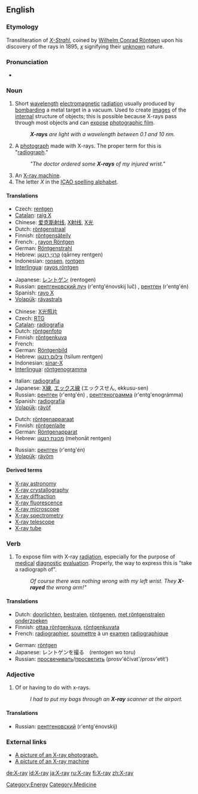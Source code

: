==English==

{{wikipedia}}

===Etymology===
Transliteration of {{G.}} ''[[X-Strahl]]'', coined by [[Wilhelm_R%F6ntgen|Wilhelm Conrad Röntgen]] upon his discovery of the rays in 1895, ''[[x]]'' signifying their [[unknown]] nature.

===Pronunciation===
*{{audio|en-us-X-ray.ogg|Audio (US)}}

===Noun===
{{en-noun|sg=[[X]]-[[ray]]}}

# Short [[wavelength]] [[electromagnetic]] [[radiation]] usually produced by [[bombard]]ing a metal target in a vacuum. Used to create [[image]]s of the [[internal]] structure of objects; this is possible because X-rays pass through most objects and can [[expose]] [[photographic film]].
#: '''''X-rays''' are light with a wavelength between 0.1 and 10 nm.''
# {{colloquial}} A [[photograph]] made with X-rays.  The proper term for this is "[[radiograph]]."
#:'' "The doctor ordered some '''X-rays''' of my injured wrist." ''
# An [[X-ray machine]].
# The letter ''X'' in the [[ICAO spelling alphabet]].

====Translations====
{{trans-top|short wavelength electromagnetic radiation}}
*Czech: [[rentgen]] {{m}}
*[[Catalan]]: [[raig X]] {{m}}
*Chinese: [[爱克斯射线]], [[X射线]], [[X光]]
*Dutch: [[röntgenstraal]] {{f}}
*Finnish: [[röntgensäteily]]
*French: {{trad|fr|rayon X}} {{m}}, [[rayon Röntgen]] {{m}}
*German: [[Röntgenstrahl]] {{m}}
*Hebrew: [[קרני רנטגן|קַרנֵי רֶנְטְגֶן]] (qārney rentgen) {{f}}
*Indonesian: [[ronsen]], [[rontgen]]
*[[Interlingua]]: [[rayos röntgen]]
{{trans-mid}}
*Japanese: [[レントゲン]] (rentogen)
*Russian: [[рентгеновский луч]] (r'entg'énovskij luč) {{m}}, [[рентген]] (r'entg'én) {{m}}
*Spanish: [[rayo X]] {{m}}
*[[Volapük]]: [[räyastrals]]
{{trans-bottom}}

{{trans-top|a photograph made with X-rays}}
*Chinese: [[X光照片]]
*Czech: [[RTG]] {{n}}
*[[Catalan]]: [[radiografia]] {{f}}
*Dutch: [[röntgenfoto]] {{f}}
*Finnish: [[röntgenkuva]]
*French: {{trad|fr|radiographie}} {{f}}
*German: [[Röntgenbild]] {{n}}
*Hebrew: [[צילום רנטגן]] (tsilum rentgen) {{m}}
*Indonesian: [[sinar-X]]
*[[Interlingua]]: [[röntgenogramma]]
{{trans-mid}}
*Italian: [[radiografia]] {{f}}
*Japanese: [[X線]], [[エックス線]] (エックスせん, ekkusu-sen)
*Russian: [[рентген]] (r'entg'én) {{m}}, [[рентгенограмма]] (r'entg'enográmma) {{f}}
*Spanish: [[radiografía]] {{f}}
*[[Volapük]]: [[räyöf]]
{{trans-bottom}}

{{trans-top|an X-ray machine}}
*Dutch: [[röntgenapparaat]] {{n}}
*Finnish: [[röntgenlaite]]
*German: [[Röntgenapparat]] {{m}}
*Hebrew: [[מכונת רנטגן]] (meḥonāt rentgen) {{f}}
{{trans-mid}}
*Russian: [[рентген]] (r'entg'én) {{m}}
*[[Volapük]]: [[räyöm]]
{{trans-bottom}}

====Derived terms====
*[[X-ray astronomy]]
*[[X-ray crystallography]]
*[[X-ray diffraction]]
*[[X-ray fluorescence]]
*[[X-ray microscope]]
*[[X-ray spectrometry]]
*[[X-ray telescope]]
*[[X-ray tube]]

===Verb===
{{en-verb}}

# {{context|transitive|colloquial}} To expose film with X-ray [[radiation]], especially for the purpose of [[medical]] [[diagnostic]] [[evaluation]].  Properly, the way to express this is "take a radiograph of".
#:''Of course there was nothing wrong with my left wrist. They '''X-rayed''' the wrong arm!"''

====Translations====
{{trans-top|to expose film with X-ray radiation}}
*Dutch: [[doorlichten]], [[bestralen]], [[röntgenen]], [[met röntgenstralen onderzoeken]]
*Finnish: [[ottaa röntgenkuva]], [[röntgenkuvata]]
*French: [[radiographier]], [[soumettre]] à un [[examen]] [[radiographique]]
{{trans-mid}}
*German: [[röntgen]]
*Japanese: レントゲンを撮る　(rentogen wo toru)
*Russian: [[просвечивать]]/[[просветить]] (prosv'éčivat'/prosv'etít')
{{trans-bottom}}

===Adjective===
{{en-adj|-}}

# Of or having to do with x-rays.
#: ''I had to put my bags through an '''X-ray''' scanner at the airport.''

====Translations====
{{trans-top|of or having to do with x-rays}}
{{trans-mid}}
*Russian: [[рентгеновский]] (r'entg'énovskij)
{{trans-bottom}}

===External links===
*[http://www.onlinetelemedicine.com/html/product/sam_images/X-Ray.jpg A picture of an X-ray photograph.]
*[http://www.iuk.edu/~koalhe/img/Equipment/xray.jpg A picture of an X-ray machine]

[[Category:Energy]]
[[Category:Medicine]]

[[de:X-ray]]
[[id:X-ray]]
[[ja:X-ray]]
[[ru:X-ray]]
[[fi:X-ray]]
[[zh:X-ray]]